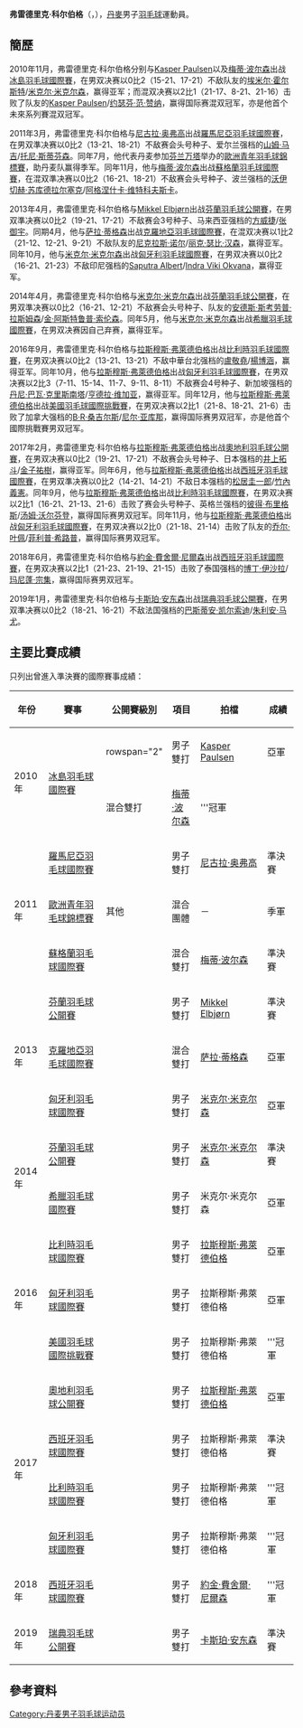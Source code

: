 {{noteTA|G1=Badminton}}
{{Infobox 羽球選手
| playername              = 弗雷德里克·科尔伯格<br/>{{lang|da|Frederik Colberg}}
| image                   = 
| size                    = 
| caption                 = 
| birth_name              = 
| date_of_birth           = {{birth_date_and_age|1993|3|31}}
| place_of_birth          = 
| residence               =
| height                  = 
| weight                  = 
| handedness              = 
| country                 = {{DEN}}
| years_intldebut         =
| years_started           = 
| coach                   = 
| event                   = 男子雙打、混合雙打
| highest_ranking         = 第73位（男雙-[[Mikkel_Elbjørn|Elbjørn]]）
| date_of_highest_ranking = 2013年7月11日<ref name="highest-ranking">[http://bwfcontent.tournamentsoftware.com/ranking/player.aspx?id=7689&player=201887 BWF World Ranking - Ranking of Frederik COLBERG (92294)]{{en}}</ref>
| current_ranking         = 第116位（男雙-[[米克尔·米克尔森|米克尔森]]）<br/>第261位（男雙-[[索伦·格拉霍尔特|格拉霍尔特]]）
| date_of_current_ranking = 2014年10月16日<ref>[http://bwfcontent.tournamentsoftware.com/ranking/category.aspx?id=7689&category=474 BWF World Ranking - BWF世界排名榜 (10/16/2014) - Men's doubles]{{en}}</ref>
| played                  = 74勝–41負（男雙）<br/>28勝–13負（混雙）
| titles                  = 
| bwf_profile             = 8D535DA0-6837-438E-8145-B468BCF0BEAF
| bwf_id                  = 92294
| updated                 = 2014年10月16日
}}
{{MedalTableTop}}
{{MedalSport | 男子[[羽毛球|羽毛球]]}}
{{MedalCountry | {{DEN}}}}
{{MedalCompetition | [[歐洲青年羽毛球錦標賽|歐洲青年羽毛球錦標賽]]}}
{{MedalBronze| [[2011年歐洲青年羽毛球錦標賽|2011年 萬塔]] | 混合團體 }}
{{MedalBottom}}
'''弗雷德里克·科尔伯格'''（{{lang-da|'''Frederik Colberg'''}}，{{bd|1993年|3月31日|}}），[[丹麥|丹麥]]男子[[羽毛球|羽毛球]]運動員。

==簡歷==
2010年11月，弗雷德里克·科尔伯格分别与[[Kasper_Paulsen|Kasper Paulsen]]以及[[梅蒂·波尔森|梅蒂·波尔森]]出战[[2010年冰島羽毛球國際賽|冰島羽毛球國際賽]]，在男双决赛以0比2（15-21、17-21）不敌队友的[[埃米尔·霍尔斯特|埃米尔·霍尔斯特]]/[[米克尔·米克尔森|米克尔·米克尔森]]，赢得亚军；而混双决赛以2比1（21-17、8-21、21-16）击败了队友的[[Kasper_Paulsen|Kasper Paulsen]]/[[约瑟芬·范·赞纳|约瑟芬·范·赞纳]]，赢得国际赛混双冠军，亦是他首个未來系列賽混双冠军。

2011年3月，弗雷德里克·科尔伯格与[[尼古拉·奥弗高|尼古拉·奥弗高]]出战[[2011年羅馬尼亞羽毛球國際賽|羅馬尼亞羽毛球國際賽]]，在男双準决赛以0比2（13-21、18-21）不敌赛会头号种子、爱尔兰强档的[[山姆·马吉|山姆·马吉]]/[[托尼·斯蒂芬森|托尼·斯蒂芬森]]。同年7月，他代表丹麦参加[[芬兰|芬兰]][[万塔|万塔]]举办的[[2011年歐洲青年羽毛球錦標賽|歐洲青年羽毛球錦標賽]]，助丹麦队赢得季军。同年11月，他与[[梅蒂·波尔森|梅蒂·波尔森]]出战[[2011年蘇格蘭羽毛球國際賽|蘇格蘭羽毛球國際賽]]，在混双準决赛以0比2（16-21、18-21）不敌赛会头号种子、波兰强档的[[沃伊切赫·苏库德拉尔塞克|沃伊切赫·苏库德拉尔塞克]]/[[阿格涅什卡·维特科夫斯卡|阿格涅什卡·维特科夫斯卡]]。

2013年4月，弗雷德里克·科尔伯格与[[Mikkel_Elbjørn|Mikkel Elbjørn]]出战[[2013年芬蘭羽毛球公開賽|芬蘭羽毛球公開賽]]，在男双準决赛以0比2（19-21、17-21）不敌赛会3号种子、马来西亚强档的[[方威捷|方威捷]]/[[张御宇|张御宇]]。同期4月，他与[[萨拉·蒂格森|萨拉·蒂格森]]出战[[2013年克羅地亞羽毛球國際賽|克羅地亞羽毛球國際賽]]，在混双决赛以1比2（21-12、12-21、9-21）不敌队友的[[尼克拉斯·诺尔|尼克拉斯·诺尔]]/[[丽克·瑟比·汉森|丽克·瑟比·汉森]]，赢得亚军。同年10月，他与[[米克尔·米克尔森|米克尔·米克尔森]]出战[[2013年匈牙利羽毛球國際賽|匈牙利羽毛球國際賽]]，在男双决赛以0比2（16-21、21-23）不敌印尼强档的[[Saputra_Albert|Saputra Albert]]/[[Indra_Viki_Okvana|Indra Viki Okvana]]，赢得亚军。

2014年4月，弗雷德里克·科尔伯格与[[米克尔·米克尔森|米克尔·米克尔森]]出战[[2014年芬蘭羽毛球公開賽|芬蘭羽毛球公開賽]]，在男双準决赛以0比2（16-21、12-21）不敌赛会头号种子、队友的[[安德斯·斯考劳普·拉斯姆森|安德斯·斯考劳普·拉斯姆森]]/[[金·阿斯特鲁普·索伦森|金·阿斯特鲁普·索伦森]]。同年5月，他与[[米克尔·米克尔森|米克尔·米克尔森]]出战[[2014年希臘羽毛球國際賽|希臘羽毛球國際賽]]，在男双决赛因自己弃赛，赢得亚军。

2016年9月，弗雷德里克·科尔伯格与[[拉斯穆斯·弗萊德伯格|拉斯穆斯·弗萊德伯格]]出战[[2016年比利時羽毛球國際賽|比利時羽毛球國際賽]]，在男双决赛以0比2（13-21、13-21）不敌中華台北强档的[[盧敬堯|盧敬堯]]/[[楊博涵|楊博涵]]，赢得亚军。同年10月，他与[[拉斯穆斯·弗萊德伯格|拉斯穆斯·弗萊德伯格]]出战[[2016年匈牙利羽毛球國際賽|匈牙利羽毛球國際賽]]，在男双决赛以2比3（7-11、15-14、11-7、9-11、8-11）不敌赛会4号种子、新加坡强档的[[丹尼·巴瓦·克里斯南塔|丹尼·巴瓦·克里斯南塔]]/[[亨德拉·维加亚|亨德拉·维加亚]]，赢得亚军。同年12月，他与[[拉斯穆斯·弗萊德伯格|拉斯穆斯·弗萊德伯格]]出战[[2016年美國羽毛球國際挑戰賽|美國羽毛球國際挑戰賽]]，在男双决赛以2比1（21-8、18-21、21-6）击败了加拿大强档的[[班加罗尔·拉詹纳·桑吉尔斯|B·R·桑吉尔斯]]/[[尼尔·亚库那|尼尔·亚库那]]，赢得国际赛男双冠军，亦是他首个國際挑戰賽男双冠军。

2017年2月，弗雷德里克·科尔伯格与[[拉斯穆斯·弗萊德伯格|拉斯穆斯·弗萊德伯格]]出战[[2017年奧地利羽毛球公開賽|奧地利羽毛球公開賽]]，在男双决赛以0比2（19-21、17-21）不敌赛会头号种子、日本强档的[[井上拓斗|井上拓斗]]/[[金子祐樹|金子祐樹]]，赢得亚军。同年6月，他与[[拉斯穆斯·弗萊德伯格|拉斯穆斯·弗萊德伯格]]出战[[2017年西班牙羽毛球國際賽|西班牙羽毛球國際賽]]，在男双準决赛以0比2（14-21、14-21）不敌日本强档的[[松居圭一郎|松居圭一郎]]/[[竹內義憲|竹內義憲]]。同年9月，他与[[拉斯穆斯·弗萊德伯格|拉斯穆斯·弗萊德伯格]]出战[[2017年比利時羽毛球國際賽|比利時羽毛球國際賽]]，在男双决赛以2比1（16-21、21-13、21-6）击败了赛会头号种子、英格兰强档的[[彼得·布里格斯|彼得·布里格斯]]/[[汤姆·沃尔芬登|汤姆·沃尔芬登]]，赢得国际赛男双冠军。同年11月，他与[[拉斯穆斯·弗萊德伯格|拉斯穆斯·弗萊德伯格]]出战[[2017年匈牙利羽毛球國際賽|匈牙利羽毛球國際賽]]，在男双决赛以2比0（21-18、21-14）击败了队友的[[乔尔·叶佩|乔尔·叶佩]]/[[菲利普·希路普|菲利普·希路普]]，赢得国际赛男双冠军。

2018年6月，弗雷德里克·科尔伯格与[[約金·費舍爾·尼爾森|約金·費舍爾·尼爾森]]出战[[2018年西班牙羽毛球國際賽|西班牙羽毛球國際賽]]，在男双决赛以2比1（21-23、21-19、21-15）击败了泰国强档的[[博丁·伊沙拉|博丁·伊沙拉]]/[[玛尼蓬·宗集|玛尼蓬·宗集]]，赢得国际赛男双冠军。

2019年1月，弗雷德里克·科尔伯格与[[卡斯珀·安东森|卡斯珀·安东森]]出战[[2019年瑞典羽毛球公開賽|瑞典羽毛球公開賽]]，在男双準决赛以0比2（18-21、16-21）不敌法国强档的[[巴斯蒂安·凯尔索迪|巴斯蒂安·凯尔索迪]]/[[朱利安·马尤|朱利安·马尤]]。

==主要比賽成績==
只列出曾進入準決賽的國際賽事成績：
{| class=wikitable style="text-align:center; font-size:small;" 
!width="50"|年份
!width="180"|賽事
!width="80"|公開賽級別
!width="60"|項目
!width="160"|拍檔
!width="50"|成績
|-
!rowspan="2"|2010年
|rowspan="2"|[[2010年冰島羽毛球國際賽|冰島羽毛球國際賽]]
|rowspan="2" {{BWFFS}}
|男子雙打
|[[Kasper_Paulsen|Kasper Paulsen]]
|bgcolor="silver"|亞軍
|-
|混合雙打
|[[梅蒂·波尔森|梅蒂·波尔森]]
|bgcolor="gold"|'''冠軍
|-
!rowspan="3"|2011年
|[[2011年羅馬尼亞羽毛球國際賽|羅馬尼亞羽毛球國際賽]]
|{{BWFIS}}
|男子雙打
|[[尼古拉·奥弗高|尼古拉·奥弗高]]
|bgcolor="#b8860b"|準決賽
|-
|[[2011年歐洲青年羽毛球錦標賽|歐洲青年羽毛球錦標賽]]
|其他
|混合團體
|－
|bgcolor="b8860b"|季軍
|-
|[[2011年蘇格蘭羽毛球國際賽|蘇格蘭羽毛球國際賽]]
|{{BWFIC}}
|混合雙打
|[[梅蒂·波尔森|梅蒂·波尔森]]
|bgcolor="#b8860b"|準決賽
|-
!rowspan="3"|2013年
|[[2013年芬蘭羽毛球公開賽|芬蘭羽毛球公開賽]]
|{{BWFIC}}
|男子雙打
|[[Mikkel_Elbjørn|Mikkel Elbjørn]]
|bgcolor="#b8860b"|準決賽
|-
|[[2013年克羅地亞羽毛球國際賽|克羅地亞羽毛球國際賽]]
|{{BWFIS}}
|混合雙打
|[[萨拉·蒂格森|萨拉·蒂格森]]
|bgcolor="silver"|亞軍
|-
|[[2013年匈牙利羽毛球國際賽|匈牙利羽毛球國際賽]]
|{{BWFIS}}
|男子雙打
|[[米克尔·米克尔森|米克尔·米克尔森]]
|bgcolor="silver"|亞軍
|-
!rowspan="2"|2014年
|[[2014年芬蘭羽毛球公開賽|芬蘭羽毛球公開賽]]
|{{BWFIC}}
|男子雙打
|[[米克尔·米克尔森|米克尔·米克尔森]]
|bgcolor="#b8860b"|準決賽
|-
|[[2014年希臘羽毛球國際賽|希臘羽毛球國際賽]]
|{{BWFIS}}
|男子雙打
|米克尔·米克尔森
|bgcolor="silver"|亞軍
|-
!rowspan="3"|2016年
|[[2016年比利時羽毛球國際賽|比利時羽毛球國際賽]]
|{{BWFIC}}
|男子雙打
|[[拉斯穆斯·弗萊德伯格|拉斯穆斯·弗萊德伯格]]
|bgcolor="silver"|亞軍
|-
|[[2016年匈牙利羽毛球國際賽|匈牙利羽毛球國際賽]]
|{{BWFIS}}
|男子雙打
|拉斯穆斯·弗萊德伯格
|bgcolor="silver"|亞軍
|-
|[[2016年美國羽毛球國際挑戰賽|美國羽毛球國際挑戰賽]]
|{{BWFIC}}
|男子雙打
|拉斯穆斯·弗萊德伯格
|bgcolor="gold"|'''冠軍
|-
!rowspan="4"|2017年
|[[2017年奧地利羽毛球公開賽|奧地利羽毛球公開賽]]
|{{BWFIC}}
|男子雙打
|[[拉斯穆斯·弗萊德伯格|拉斯穆斯·弗萊德伯格]]
|bgcolor="silver"|亞軍
|-
|[[2017年西班牙羽毛球國際賽|西班牙羽毛球國際賽]]
|{{BWFIC}}
|男子雙打
|拉斯穆斯·弗萊德伯格
|bgcolor="#b8860b"|準決賽
|-
|[[2017年比利時羽毛球國際賽|比利時羽毛球國際賽]]
|{{BWFIC}}
|男子雙打
|拉斯穆斯·弗萊德伯格
|bgcolor="gold"|'''冠軍
|-
|[[2017年匈牙利羽毛球國際賽|匈牙利羽毛球國際賽]]
|{{BWFIC}}
|男子雙打
|拉斯穆斯·弗萊德伯格
|bgcolor="gold"|'''冠軍
|-
!rowspan="1"|2018年
|[[2018年西班牙羽毛球國際賽|西班牙羽毛球國際賽]]
|{{BWFIC}}
|男子雙打
|[[約金·費舍爾·尼爾森|約金·費舍爾·尼爾森]]
|bgcolor="gold"|'''冠軍
|-
!rowspan="1"|2019年
|[[2019年瑞典羽毛球公開賽|瑞典羽毛球公開賽]]
|{{BWFIS}}
|男子雙打
|[[卡斯珀·安东森|卡斯珀·安东森]]
|bgcolor="#b8860b"|準決賽
|}
{{BWF賽事級別索引}}

==參考資料==
{{Reflist}}

{{DEFAULTSORT:Colberg, Frederik}}
[[Category:丹麦男子羽毛球运动员|Category:丹麦男子羽毛球运动员]]